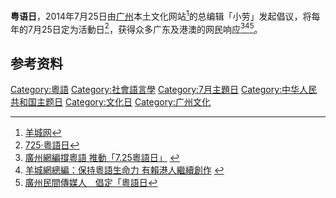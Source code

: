 '''粤语日'''，2014年7月25日由[[广州|广州]]本土文化网站<ref>[http://www.gznf.net 羊城网]</ref>的总编辑「小劳」发起倡议，将每年的7月25日定为活動日<ref name="725·粵語日">[http://www.gznf.net/thread-541596-1-1.html 725·粵語日]</ref>，获得众多广东及港澳的网民响应<ref name="廣州網編撐粵語 推動「7.25粵語日」">[http://thehousenews.com/society/%E5%BB%A3%E5%B7%9E%E7%B6%B2%E7%B7%A8%E6%92%90%E7%B2%B5%E8%AA%9E-%E6%8E%A8%E5%8B%95-7-25%E5%BB%A3%E6%9D%B1%E8%A9%B1%E6%97%A5/ 廣州網編撐粵語 推動「7.25粵語日」] {{webarchive|url=https://web.archive.org/web/20140728083426/http://thehousenews.com/society/%E5%BB%A3%E5%B7%9E%E7%B6%B2%E7%B7%A8%E6%92%90%E7%B2%B5%E8%AA%9E-%E6%8E%A8%E5%8B%95-7-25%E5%BB%A3%E6%9D%B1%E8%A9%B1%E6%97%A5 |date=2014-07-28 }}</ref><ref name="羊城網總編：保持粵語生命力 有賴港人繼續創作">[http://thehousenews.com/politics/%E7%BE%8A%E5%9F%8E%E7%B6%B2%E7%B8%BD%E7%B7%A8-%E4%BF%9D%E6%8C%81%E7%B2%B5%E8%AA%9E%E7%94%9F%E5%91%BD%E5%8A%9B-%E6%9C%89%E8%B3%B4%E6%B8%AF%E4%BA%BA%E7%B9%BC%E7%BA%8C%E5%89%B5%E4%BD%9C/ 羊城網總編：保持粵語生命力 有賴港人繼續創作] {{webarchive|url=https://web.archive.org/web/20140728110227/http://thehousenews.com/politics/%E7%BE%8A%E5%9F%8E%E7%B6%B2%E7%B8%BD%E7%B7%A8-%E4%BF%9D%E6%8C%81%E7%B2%B5%E8%AA%9E%E7%94%9F%E5%91%BD%E5%8A%9B-%E6%9C%89%E8%B3%B4%E6%B8%AF%E4%BA%BA%E7%B9%BC%E7%BA%8C%E5%89%B5%E4%BD%9C |date=2014-07-28 }}</ref><ref name="廣州民間傳媒人　倡定「粵語日」">[http://hk.apple.nextmedia.com/international/art/20140726/18812424 廣州民間傳媒人　倡定「粵語日]</ref>。

== 参考资料 ==
{{Reflist|2}}

{{stub}}

[[Category:粵語|Category:粵語]]
[[Category:社會語言學|Category:社會語言學]]
[[Category:7月主題日|Category:7月主題日]]
[[Category:中华人民共和国主题日|Category:中华人民共和国主题日]]
[[Category:文化日|Category:文化日]]
[[Category:广州文化|Category:广州文化]]